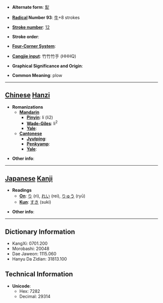 * '''Alternate form''': [[犁]]

* '''[[Wiktionary:Chinese radical index| Radical]] Number 93''': [[Wiktionary:Chinese radical index 牛|牛]]+8 strokes

* '''[[Wiktionary:Chinese total strokes index|Stroke number]]''': [[Wiktionary:Chinese total strokes index 12|12]]

* '''Stroke order''': 

* '''[[Wiktionary:Chinese four corner index|Four-Corner System]]''': 

* '''[[Wiktionary:Chinese Cangjie index|Cangjie input]]''': 竹竹竹手 (HHHQ)

* '''Graphical Significance and Origin''': 

* '''Common Meaning''': plow

----

== [[Chinese]] [[Hanzi]] ==

* '''Romanizations'''
** '''[[Mandarin]]'''
*** '''[[Pinyin]]''': lí (li2)
*** '''[[Wade-Giles]]''': li<sup>2</sup>
*** '''[[Yale]]''': 
** '''[[Cantonese]]'''
*** '''[[Jyutping]]''':
*** '''[[Penkyamp]]''': 
*** '''[[Yale]]''': 

* '''Other info''': 

----

== [[Japanese]] [[Kanji]] ==

* '''Readings'''
** '''[[On]]''': [[り]] (ri), [[れい]] (rei), [[りゅう]] (ryū)
** '''[[Kun]]''': [[すき]] (suki)

* '''Other info''':  

----

== Dictionary Information ==

* KangXi: 0701.200
* Morobashi: 20048
* Dae Jaweon: 1115.060
* Hanyu Da Zidian: 31813.100

== Technical Information ==

* '''Unicode''':
** Hex: 7282
** Decimal: 29314